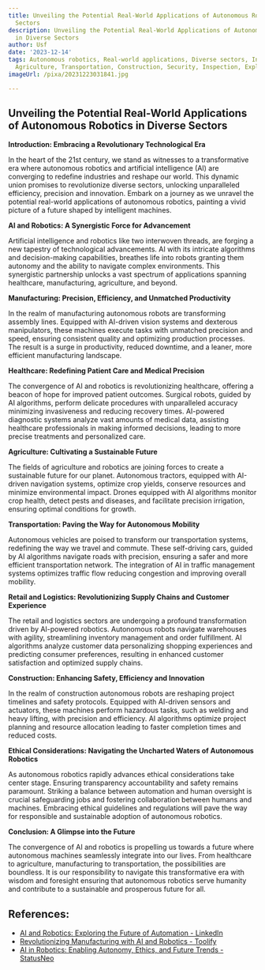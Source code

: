 ```yaml
---
title: Unveiling the Potential Real-World Applications of Autonomous Robotics in Diverse
  Sectors
description: Unveiling the Potential Real-World Applications of Autonomous Robotics
  in Diverse Sectors
author: Usf
date: '2023-12-14'
tags: Autonomous robotics, Real-world applications, Diverse sectors, Industry, Healthcare,
  Agriculture, Transportation, Construction, Security, Inspection, Exploration
imageUrl: /pixa/20231223031841.jpg

---
```

## Unveiling the Potential Real-World Applications of  Autonomous Robotics in Diverse Sectors

**Introduction:  Embracing a Revolutionary Technological Era**

In the heart of the 21st century, we  stand as witnesses to  a transformative era where autonomous robotics and artificial intelligence (AI) are converging to redefine industries and  reshape  our world.  This dynamic union promises to revolutionize diverse sectors, unlocking  unparalleled efficiency, precision and innovation. Embark on a journey as we unravel the potential real-world applications of autonomous robotics, painting a vivid picture of a future shaped by intelligent machines.

**AI and Robotics: A  Synergistic Force for Advancement**

Artificial intelligence and robotics like two  interwoven threads, are forging a new tapestry of technological advancements. AI with its  intricate algorithms and decision-making capabilities, breathes  life into robots granting them autonomy and  the  ability to navigate complex environments. This synergistic partnership unlocks a vast  spectrum of applications spanning healthcare,  manufacturing, agriculture, and beyond.

**Manufacturing: Precision, Efficiency, and Unmatched Productivity**

In the realm  of manufacturing autonomous robots are transforming assembly lines. Equipped with AI-driven vision systems and dexterous manipulators, these machines execute tasks with unmatched precision and speed, ensuring  consistent quality and optimizing production processes.  The result is a surge in productivity,  reduced downtime, and a leaner, more efficient manufacturing landscape.

**Healthcare: Redefining Patient Care and  Medical  Precision**

The convergence of AI and  robotics is revolutionizing healthcare, offering a beacon of hope for improved patient outcomes. Surgical robots, guided by AI algorithms,  perform delicate procedures with unparalleled accuracy minimizing  invasiveness and reducing recovery times. AI-powered diagnostic systems  analyze vast amounts  of medical data, assisting healthcare professionals  in making informed  decisions, leading to more precise  treatments and personalized care.

**Agriculture: Cultivating a Sustainable  Future**

The fields  of agriculture  and robotics are joining forces  to  create a sustainable future for our planet. Autonomous tractors, equipped with AI-driven navigation systems, optimize crop yields, conserve resources and minimize environmental impact. Drones equipped with AI algorithms monitor crop  health, detect pests and diseases, and facilitate precision irrigation, ensuring optimal conditions for  growth.

**Transportation: Paving the Way for Autonomous Mobility**

Autonomous vehicles are poised to transform our transportation systems, redefining the way we travel and commute. These self-driving  cars, guided by AI algorithms navigate  roads with precision, ensuring a safer  and more efficient transportation network. The integration of AI in traffic management systems optimizes traffic flow reducing congestion and improving overall mobility.

**Retail and Logistics:  Revolutionizing Supply  Chains and Customer Experience**

The retail and logistics sectors are undergoing a profound transformation driven by AI-powered robotics.  Autonomous robots navigate  warehouses with agility, streamlining inventory management and  order fulfillment. AI algorithms analyze customer data personalizing shopping experiences and predicting  consumer preferences, resulting in enhanced customer satisfaction  and optimized supply chains.

**Construction: Enhancing Safety, Efficiency and  Innovation**

In the realm of construction autonomous robots are reshaping  project timelines and safety protocols. Equipped with AI-driven sensors and actuators, these machines  perform hazardous tasks, such as welding and heavy lifting,  with precision and  efficiency. AI algorithms optimize project planning and resource allocation leading to faster completion times and reduced costs.

**Ethical  Considerations: Navigating the Uncharted Waters of Autonomous  Robotics**

As autonomous  robotics rapidly advances ethical considerations take center stage. Ensuring transparency accountability and safety remains paramount.  Striking a balance between automation and human oversight is crucial  safeguarding  jobs and fostering collaboration between humans and machines. Embracing ethical guidelines and regulations will pave the way for responsible and sustainable adoption of autonomous robotics.

**Conclusion: A Glimpse into the Future**

The convergence of AI and robotics is propelling us towards a future where autonomous  machines seamlessly integrate into our lives. From healthcare to agriculture, manufacturing to transportation, the possibilities are boundless. It is our responsibility to navigate this transformative era with wisdom and foresight ensuring that autonomous robotics serve humanity  and contribute  to a sustainable and prosperous future for all.

## References:
- [AI and Robotics: Exploring the Future of Automation - LinkedIn](https://www.linkedin.com/pulse/ai-robotics-exploring-future-automation-datathick)
- [Revolutionizing Manufacturing with AI and Robotics - Toolify](https://www.toolify.ai/gpts/revolutionizing-manufacturing-with-ai-and-robotics-309089)
- [AI in Robotics: Enabling Autonomy, Ethics, and Future Trends - StatusNeo](https://statusneo.com/ai-in-robotics-enabling-autonomy-ethics-and-future-trends/)
